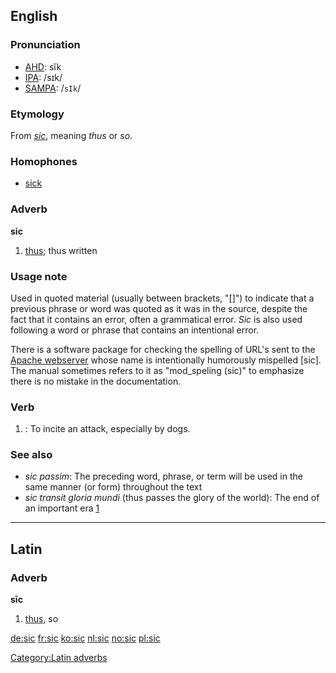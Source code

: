 ==English==

===Pronunciation===
*[[w:AHD|AHD]]: sĭk
*[[w:IPA|IPA]]: /sɪk/
*[[w:SAMPA|SAMPA]]: /<tt>sIk</tt>/

===Etymology===
From {{L.}} ''[[sic]]'', meaning ''thus'' or ''so''.

===Homophones===
*[[sick]]

===Adverb===
'''sic'''

# [[thus]]; thus written 

===Usage note===
Used in quoted material (usually between brackets, "[]") to indicate that a previous phrase or word was quoted as it was in the source, despite the fact that it contains an error, often a grammatical error. ''Sic'' is also used following a word or phrase that contains an intentional error.

There is a software package for checking the spelling of URL's sent to the [[w:Apache webserver|Apache webserver]] whose name is intentionally humorously mispelled [sic].  The manual sometimes refers to it as "mod_speling (sic)" to emphasize there is no mistake in the documentation.

===Verb===
{{en-infl-reg-consonant|sic||c}}

# {{transitive}}: To incite an attack, especially by dogs.

===See also===

* ''sic passim'': The preceding word, phrase, or term will be used in the same manner (or form) throughout the text
* ''sic transit gloria mundi'' (thus passes the glory of the world): The end of an important era [http://www.the-tidings.com/2004/0806/exhibit.htm]

----

==Latin==
===Adverb===
'''s&#299;c'''
# [[thus]], so

[[Category:Latin adverbs]]

[[de:sic]]
[[fr:sic]]
[[ko:sic]]
[[nl:sic]]
[[no:sic]]
[[pl:sic]]